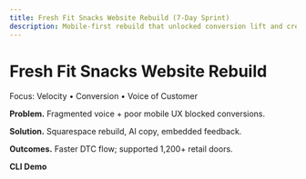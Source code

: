 ```yaml
---
title: Fresh Fit Snacks Website Rebuild (7-Day Sprint)
description: Mobile-first rebuild that unlocked conversion lift and created a continuous validation loop.
---
```



# Fresh Fit Snacks Website Rebuild

<Callout type="success">Focus: Velocity • Conversion • Voice of Customer</Callout>

**Problem.** Fragmented voice + poor mobile UX blocked conversions.

**Solution.** Squarespace rebuild, AI copy, embedded feedback.

**Outcomes.** Faster DTC flow; supported 1,200+ retail doors.

**CLI Demo**
